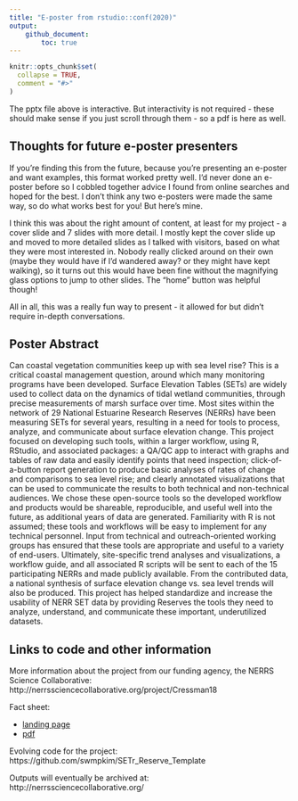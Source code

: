 ```yaml
---
title: "E-poster from rstudio::conf(2020)"
output: 
    github_document:
        toc: true
---
```


<!-- README.md is generated from README.Rmd. Please edit that file -->

```r
knitr::opts_chunk$set(
  collapse = TRUE,
  comment = "#>"
)
```


The pptx file above is interactive. But interactivity is not required - these should make sense if you just scroll through them - so a pdf is here as well.  

## Thoughts for future e-poster presenters  

If you're finding this from the future, because you're presenting an e-poster and want examples, this format worked pretty well. I'd never done an e-poster before so I cobbled together advice I found from online searches and hoped for the best. I don't think any two e-posters were made the same way, so do what works best for you! But here's mine.    

I think this was about the right amount of content, at least for my project - a cover slide and 7 slides with more detail. I mostly kept the cover slide up and moved to more detailed slides as I talked with visitors, based on what they were most interested in. Nobody really clicked around on their own (maybe they would have if I'd wandered away? or they might have kept walking), so it turns out this would have been fine without the magnifying glass options to jump to other slides. The "home" button was helpful though!  

All in all, this was a really fun way to present - it allowed for but didn't require in-depth conversations.

## Poster Abstract  

Can coastal vegetation communities keep up with sea level rise? This is a critical coastal management question, around which many monitoring programs have been developed. Surface Elevation Tables (SETs) are widely used to collect data on the dynamics of tidal wetland communities, through precise measurements of marsh surface over time. Most sites within the network of 29 National Estuarine Research Reserves (NERRs) have been measuring SETs for several years, resulting in a need for tools to process, analyze, and communicate about surface elevation change. This project focused on developing such tools, within a larger workflow, using R, RStudio, and associated packages: a QA/QC app to interact with graphs and tables of raw data and easily identify points that need inspection; click-of-a-button report generation to produce basic analyses of rates of change and comparisons to sea level rise; and clearly annotated visualizations that can be used to communicate the results to both technical and non-technical audiences. We chose these open-source tools so the developed workflow and products would be shareable, reproducible, and useful well into the future, as additional years of data are generated. Familiarity with R is not assumed; these tools and workflows will be easy to implement for any technical personnel. Input from technical and outreach-oriented working groups has ensured that these tools are appropriate and useful to a variety of end-users. Ultimately, site-specific trend analyses and visualizations, a workflow guide, and all associated R scripts will be sent to each of the 15 participating NERRs and made publicly available. From the contributed data, a national synthesis of surface elevation change vs. sea level trends will also be produced. This project has helped standardize and increase the usability of NERR SET data by providing Reserves the tools they need to analyze, understand, and communicate these important, underutilized datasets.


## Links to code and other information  

More information about the project from our funding agency, the NERRS Science Collaborative:  
http://nerrssciencecollaborative.org/project/Cressman18  

Fact sheet:  

+  [landing page](http://nerrssciencecollaborative.org/resource/marsh-surface-tracking-sea-level-change-developing-tools-and-visualizations-sentinel-site )
+  [pdf](http://nerrssciencecollaborative.org/media/resources/Cressman-Fact-Sheet-forposting.pdf)  


Evolving code for the project:  
https://github.com/swmpkim/SETr_Reserve_Template  


Outputs will eventually be archived at:  
http://nerrssciencecollaborative.org/
